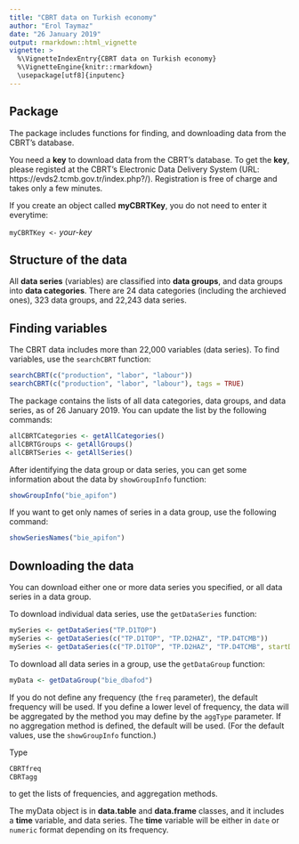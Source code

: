 ```yaml
---
title: "CBRT data on Turkish economy"
author: "Erol Taymaz"
date: "26 January 2019"
output: rmarkdown::html_vignette
vignette: >
  %\VignetteIndexEntry{CBRT data on Turkish economy}
  %\VignetteEngine{knitr::rmarkdown}
  \usepackage[utf8]{inputenc}
---
```



## Package

The package includes functions for finding, and downloading data
from the CBRT's database.

You need a __key__ to download data from the CBRT's database. To get the __key__, please registed at the CBRT's Electronic Data Delivery System (URL: https://evds2.tcmb.gov.tr/index.php?/). Registration is free of charge and takes only a few minutes.

If you create an object called __myCBRTKey__, you do not need to enter it everytime:

`myCBRTKey <-` _your-key_


## Structure of the data

All __data series__ (variables) are classified into __data groups__, and data groups into __data categories__. There are 24 
data categories (including the archieved ones), 323 data groups, 
and 22,243 data series.


## Finding variables

The CBRT data includes more than 22,000 variables (data series).
To find variables, use the `searchCBRT` function:

```r
searchCBRT(c("production", "labor", "labour"))
searchCBRT(c("production", "labor", "labour"), tags = TRUE)
```

The package contains the lists of all data categories, data groups, and
data series, as of 26 January 2019. You can update the list
by the following commands:

```r
allCBRTCategories <- getAllCategories()
allCBRTGroups <- getAllGroups()
allCBRTSeries <- getAllSeries()
```

After identifying the data group or data series, you can get 
some information about the data by `showGroupInfo` function:

```r
showGroupInfo("bie_apifon")
```

If you want to get only names of series in a data group, use the following command:

```r
showSeriesNames("bie_apifon")
```

## Downloading the data

You can download either one or more data series you specified, 
or all data series in a data group. 

To download individual data series, use the `getDataSeries` function:

```r
mySeries <- getDataSeries("TP.D1TOP")
mySeries <- getDataSeries(c("TP.D1TOP", "TP.D2HAZ", "TP.D4TCMB"))
mySeries <- getDataSeries(c("TP.D1TOP", "TP.D2HAZ", "TP.D4TCMB", startDate="01-01-2010"))
```

To download all data series in a group, use the `getDataGroup` function:

```r
myData <- getDataGroup("bie_dbafod")
```
If you do not define any frequency (the `freq` parameter), the default frequency will be used. If you define a lower level of frequency, the data will be aggregated by the method you may define by the `aggType` parameter. If no aggregation method is defined, the default will be used. (For the default values, use the `showGroupInfo` function.)

Type

```r
CBRTfreq
CBRTagg
```

to get the lists of frequencies, and aggregation methods.

The myData object is in __data.table__ and __data.frame__ classes, and it includes a __time__ variable, and data series. The __time__ variable will be either in `date` or `numeric` format depending on its frequency.



